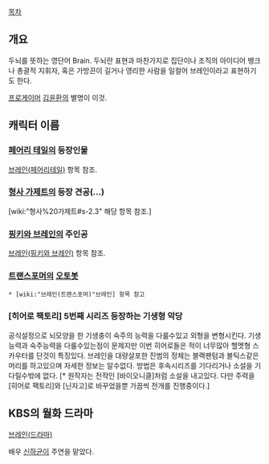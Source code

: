 [[목차]]

== 개요 ==
두뇌를 뜻하는 영단어 Brain. 두뇌란 표현과 마찬가지로 집단이나 조직의 아이디어 뱅크나 총괄적 지휘자, 혹은 가방끈이 길거나 영리한 사람을 일컬어 브레인이라고 표현하기도 한다.

[[프로게이머]] [[김윤환]]의 별명이 이것.

== 캐릭터 이름 ==
=== [[페어리 테일]]의 등장인물 ===
[[브레인(페어리테일)]] 항목 참조.

=== [[형사 가제트]]의 등장 견공(...) ===
[wiki:"형사%20가제트#s-2.3" 해당 항목 참조.]

=== [[핑키와 브레인]]의 주인공 ===
[[브레인(핑키와 브레인)]] 항목 참조.

=== [[트랜스포머]]의 [[오토봇]] ===
 * [wiki:"브레인(트랜스포머)"브레인] 항목 참고

=== [히어로 팩토리] 5번째 시리즈 등장하는 기생형 악당 ===
공식설정으로 뇌모양을 한 기생충이 숙주의 능력을 다룰수있고 외형을 변형시킨다. 기생능력과 숙주능력을 다룰수있는점이 문제지만 이번 히어로들은 적이 너무많아 헬멧형 스카우터를 단것이 특징있다. 브레인을 대량살포한 진범의 정체는 블랙팬텀과 볼틱스같은 머리를 하고있으며 자세한 정보는 알수없다. 방법은 후속시리즈를 기다리거나 소설을 기다릴수밖에 없다. [* 원작자는 전작인 [바이오니클]처럼 소설을 내고있다. 다만 주력을 [히어로 팩토리]와 [닌자고]로 바꾸었을뿐 가끔씩 전개를 진행중이다.]

== KBS의 월화 드라마 ==
[[브레인(드라마)]] 

배우 [[신하균]]이 주연을 맡았다.
